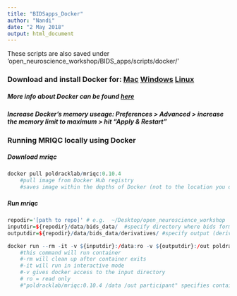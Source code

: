 ```yaml
---
title: "BIDSapps_Docker"
author: "Nandi"
date: "2 May 2018"
output: html_document
---
```

These scripts are also saved under 'open_neuroscience_workshop/BIDS_apps/scripts/docker/'

### Download and install Docker for: [Mac](https://docs.docker.com/docker-for-mac/install/) [Windows](https://docs.docker.com/docker-for-windows/install/) [Linux](https://docs.docker.com/install/linux/docker-ce/ubuntu/)

##### More info about Docker can be found [here](https://neurohackweek.github.io/docker-for-scientists/)
##### Increase Docker's memory useage: Preferences > Advanced > increase the memory limit to maximum > hit "Apply & Restart" 

### Running MRIQC locally using Docker
##### Download mriqc
```r

docker pull poldracklab/mriqc:0.10.4
    #pull image from Docker Hub registry
    #saves image within the depths of Docker (not to the location you downloaded it from)
```

##### Run mriqc
```r

repodir='[path to repo]' # e.g.  ~/Desktop/open_neuroscience_workshop
inputdir=${repodir}/data/bids_data/  #specify directory where bids formatted data lives
outputdir=${repodir}/data/bids_data/derivatives/ #specify output (derivatives) directory

docker run --rm -it -v ${inputdir}:/data:ro -v ${outputdir}:/out poldracklab/mriqc:0.10.4 /data /out participant
    #this command will run container
    #-rm will clean up after container exits
    #-it will run in interactive mode
    #-v gives docker access to the input directory
    # ro = read only
    #"poldracklab/mriqc:0.10.4 /data /out participant" specifies container image, input folder, output folder, and runs analyses on participant level

```
